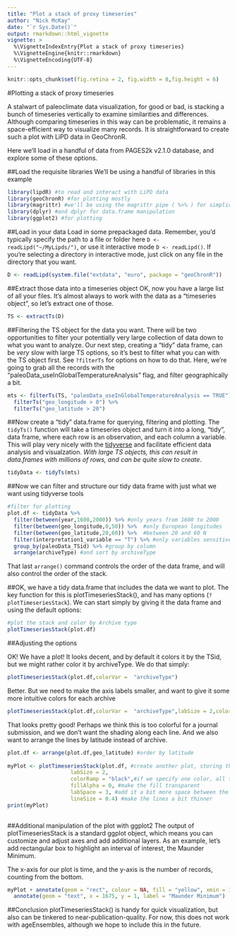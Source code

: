```yaml
---
title: "Plot a stack of proxy timeseries"
author: "Nick McKay"
date: "`r Sys.Date()`"
output: rmarkdown::html_vignette
vignette: >
  %\VignetteIndexEntry{Plot a stack of proxy timeseries}
  %\VignetteEngine{knitr::rmarkdown}
  %\VignetteEncoding{UTF-8}
---
```


```r
knitr::opts_chunk$set(fig.retina = 2, fig.width = 8,fig.height = 6) 
```


#Plotting a stack of proxy timeseries

A stalwart of paleoclimate data visualization, for good or bad, is stacking a bunch of timeseries vertically to examine similarities and differences. Although comparing timeseries in this way can be problematic, it remains a space-efficient way to visualize many records. It is straightforward to create such a plot with LiPD data in GeoChronR.

Here we'll load in a handful of data from PAGES2k v2.1.0 database, and explore some of these options.

##Load the requisite libraries
We'll be using a handful of libraries in this example
```r
library(lipdR) #to read and interact with LiPD data
library(geoChronR) #for plotting mostly
library(magrittr) #we'll be using the magrittr pipe ( %>% ) for simplicity
library(dplyr) #and dplyr for data.frame manipulation
library(ggplot2) #for plotting
```


##Load in your data
Load in some prepackaged data. Remember, you'd typically specify the path to a file or folder here `D <- readLipd("~/MyLipds/")`, or use it interactive mode `D <- readLipd()`. If you're selecting a directory in interactive mode, just click on any file in the directory that you want. 
```r
D <- readLipd(system.file("extdata", "euro", package = "geoChronR")) 
```

##Extract those data into a timeseries object
OK, now you have a large list of all your files. It's almost always to work with the data as a "timeseries object", so let's extract one of those.

```r
TS <- extractTs(D)
```

##Filtering the TS object for the data you want.
There will be two opportunities to filter your potentially very large collection of data down to what you want to analyze. Our next step, creating a "tidy" data frame, can be *very* slow with large TS options, so it's best to filter what you can with the TS object first. See `?filterTs` for options on how to do that. Here, we're going to grab all the records with the "paleoData_useInGlobalTemperatureAnalysis" flag, and filter geographically a bit.  

```r
mts <- filterTs(TS, "paleoData_useInGlobalTemperatureAnalysis == TRUE") %>% 
  filterTs("geo_longitude > 0") %>% 
  filterTs("geo_latitude > 20")
```


##Now create a "tidy" data.frame for querying, filtering and plotting. 
The `tidyTs()` function will take a timeseries object and turn it into a long, "tidy", data frame, where each row is an observation, and each column a variable. This will play very nicely with the [tidyverse](https://www.tidyverse.org/) and facilitate efficient data analysis and visualzation. *With large TS objects, this can result in data.frames with millions of rows, and can be quite slow to create*. 

```r
tidyData <- tidyTs(mts)
```

##Now we can filter and structure our tidy data frame with just what we want using tidyverse tools
```r
#filter for plotting
plot.df <- tidyData %>% 
  filter(between(year,1600,2000)) %>% #only years from 1600 to 2000
  filter(between(geo_longitude,0,50)) %>%  #only European longitudes
  filter(between(geo_latitude,20,60)) %>%  #between 20 and 60 N
  filter(interpretation1_variable == "T") %>% #only variables sensitive temperature
  group_by(paleoData_TSid) %>% #group by column
  arrange(archiveType) #and sort by archiveType
```
That last `arrange()` command controls the order of the data frame, and will also control the order of the stack. 

##OK, we have a tidy data.frame that includes the data we want to plot.
The key function for this is plotTimeseriesStack(), and has many options (`?plotTimeseriesStack`). We can start simply by giving it the data frame and using the default options:
```r
#plot the stack and color by Archive type
plotTimeseriesStack(plot.df)
```
##Adjusting the options

OK! We have a plot! It looks decent, and by default it colors it by the TSid, but we might rather color it by archiveType. We do that simply:
```r
plotTimeseriesStack(plot.df,colorVar =  "archiveType")
```

Better. But we need to make the axis labels smaller, and want to give it some more intuitive colors for each archive

```r
plotTimeseriesStack(plot.df,colorVar =  "archiveType",labSize = 2,colorRamp = c("coral","black","blue","magenta","dark green"))
```

That looks pretty good! Perhaps we think this is too colorful for a journal submission, and we don't want the shading along each line. And we also want to arrange the lines by latitude instead of archive.

```r
plot.df <- arrange(plot.df,geo_latitude) #order by latitude
                   
myPlot <- plotTimeseriesStack(plot.df, #create another plot, storing the output
                    labSize = 2,
                    colorRamp = "black",#if we specify one color, all the records will get that
                    fillAlpha = 0, #make the fill transparent
                    labSpace = 3, #add it a bit more space between the axis labels and ticks
                    lineSize = 0.4) #make the lines a bit thinner
print(myPlot)                   
                   
```

##Additional manipulation of the plot with ggplot2
The output of plotTimeseriesStack is a standard ggplot object, which means you can customize and adjust axes and add additional layers. As an example, let's add rectangular box to highlight an interval of interest, the Maunder Minimum.

The x-axis for our plot is time, and the y-axis is the number of records, counting from the bottom. 

```r
myPlot + annotate(geom = "rect", colour = NA, fill = "yellow", xmin = 1645, xmax = 1715, ymin = 0, ymax = length(unique(plot.df$dataSetName))+1,alpha = 0.2) +
  annotate(geom = "text", x = 1675, y = 1, label = "Maunder Minimum")
```



##Conclusion
plotTimeseriesStack() is handy for quick visualization, but also can be tinkered to near-publication-quality. For now, this does not work with ageEnsembles, although we hope to include this in the future.




